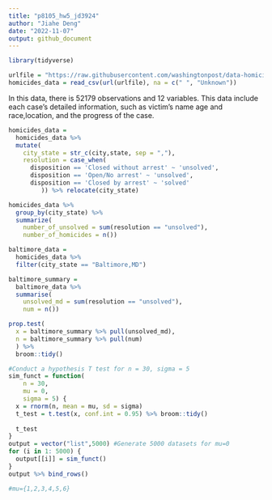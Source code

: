 ```yaml
---
title: "p8105_hw5_jd3924"
author: "Jiahe Deng"
date: "2022-11-07"
output: github_document
---
```


```r
library(tidyverse)
```

```r
urlfile = "https://raw.githubusercontent.com/washingtonpost/data-homicides/master/homicide-data.csv"
homicides_data = read_csv(url(urlfile), na = c(" ", "Unknown"))
```
In this data, there is 52179 observations and 12 variables.
This data include each case's detailed information, such as victim's name age and race,location, and the progress of the case.
```r
homicides_data = 
  homicides_data %>%
  mutate(
    city_state = str_c(city,state, sep = ","),
    resolution = case_when(
      disposition == 'Closed without arrest' ~ 'unsolved',
      disposition == 'Open/No arrest' ~ 'unsolved',
      disposition == 'Closed by arrest' ~ 'solved'
         )) %>% relocate(city_state)
```
```r
homicides_data %>%
  group_by(city_state) %>%
  summarize(
    number_of_unsolved = sum(resolution == "unsolved"),
    number_of_homicides = n())
```
```r
baltimore_data = 
  homicides_data %>%
  filter(city_state == "Baltimore,MD")

baltimore_summary = 
  baltimore_data %>%
  summarise(
    unsolved_md = sum(resolution == "unsolved"),
    num = n())

prop.test(
  x = baltimore_summary %>% pull(unsolved_md),
  n = baltimore_summary %>% pull(num)
  ) %>%
  broom::tidy()
```

```r
#Conduct a hypothesis T test for n = 30, sigma = 5
sim_funct = function( 
    n = 30, 
    mu = 0,
    sigma = 5) {
  x = rnorm(n, mean = mu, sd = sigma)
  t_test = t.test(x, conf.int = 0.95) %>% broom::tidy()
  
  t_test
}
output = vector("list",5000) #Generate 5000 datasets for mu=0
for (i in 1: 5000) {
  output[[i]] = sim_funct()
}
output %>% bind_rows()
```

```r
#mu={1,2,3,4,5,6}
```

